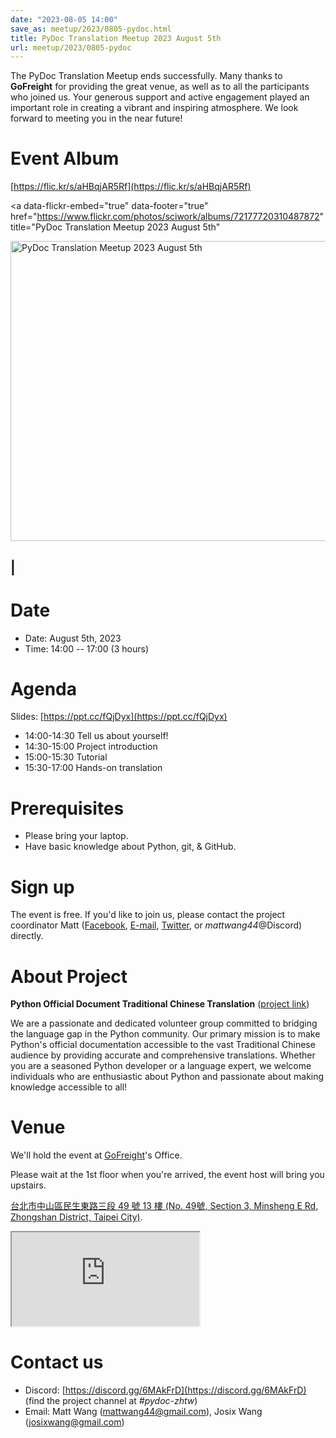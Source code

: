 ```yaml
---
date: "2023-08-05 14:00"
save_as: meetup/2023/0805-pydoc.html
title: PyDoc Translation Meetup 2023 August 5th
url: meetup/2023/0805-pydoc
---
```


The PyDoc Translation Meetup ends successfully. Many thanks to
**GoFreight** for providing the great venue, as well as to all the
participants who joined us. Your generous support and active engagement
played an important role in creating a vibrant and inspiring atmosphere.
We look forward to meeting you in the near future!

# Event Album

[https://flic.kr/s/aHBqjAR5Rf](https://flic.kr/s/aHBqjAR5Rf)

<a
  data-flickr-embed="true"
  data-footer="true"
  href="https://www.flickr.com/photos/sciwork/albums/72177720310487872"
  title="PyDoc Translation Meetup 2023 August 5th"
>
  <img
    src="https://live.staticflickr.com/65535/53117111971_d38f14efd1_z.jpg"
    width="640"
    height="480"
    alt="PyDoc Translation Meetup 2023 August 5th"
  />
</a>
<script
  async
  src="//embedr.flickr.com/assets/client-code.js"
  charset="utf-8"
></script>

## \|

# Date

- Date: August 5th, 2023
- Time: 14:00 \-- 17:00 (3 hours)

# Agenda

Slides: [https://ppt.cc/fQjDyx](https://ppt.cc/fQjDyx)

- 14:00-14:30 Tell us about yourself!
- 14:30-15:00 Project introduction
- 15:00-15:30 Tutorial
- 15:30-17:00 Hands-on translation

# Prerequisites

- Please bring your laptop.
- Have basic knowledge about Python, git, & GitHub.

# Sign up

The event is free. If you\'d like to join us, please contact the project
coordinator Matt
([Facebook](https://www.facebook.com/profile.php?id=100000194291071),
[E-mail](mailto:mattwang44@gmail.com),
[Twitter](https://twitter.com/mattwang44), or
_mattwang44_\@Discord) directly.

# About Project

**Python Official Document Traditional Chinese Translation** ([project
link](https://github.com/python/python-docs-zh-tw))

We are a passionate and dedicated volunteer group committed to bridging
the language gap in the Python community. Our primary mission is to make
Python\'s official documentation accessible to the vast Traditional
Chinese audience by providing accurate and comprehensive translations.
Whether you are a seasoned Python developer or a language expert, we
welcome individuals who are enthusiastic about Python and passionate
about making knowledge accessible to all!

# Venue

We\'ll hold the event at [GoFreight](https://gofreight.com)\'s Office.

Please wait at the 1st floor when you\'re arrived, the event host will
bring you upstairs.

[台北市中山區民生東路三段 49 號 13 樓 (No. 49號, Section 3, Minsheng E
Rd, Zhongshan District, Taipei
City)](https://goo.gl/maps/jtvavku37WujffR97).

<div
  style={{
    overflow: "hidden",
    paddingBottom: "56.25%",
    position: "relative",
    height: 0,
  }}
>
  <iframe
    src="https://www.google.com/maps/embed?pb=!1m18!1m12!1m3!1d3614.293081637916!2d121.5401667!3d25.058053699999995!2m3!1f0!2f0!3f0!3m2!1i1024!2i768!4f13.1!3m3!1m2!1s0x3442abe1799a3629%3A0x64f57e1fbff9d53!2s10491%2C%20Taipei%20City%2C%20Zhongshan%20District%2C%20Section%203%2C%20Minsheng%20E%20Rd%2C%2049%E8%99%9F13%E6%A8%93!5e0!3m2!1sen!2stw!4v1689940740956!5m2!1sen!2stw"
    style={{
      left: 0,
      top: 0,
      height: "100%",
      width: "100%",
      position: "absolute",
      border: 0,
    }}
    allowfullscreen=""
    loading="lazy"
    referrerpolicy="no-referrer-when-downgrade"
  ></iframe>
</div>

# Contact us

- Discord: [https://discord.gg/6MAkFrD](https://discord.gg/6MAkFrD) (find the project channel at
  _#pydoc-zhtw_)
- Email: Matt Wang ([mattwang44@gmail.com](mailto:mattwang44@gmail.com>)), Josix Wang
  ([josixwang@gmail.com](mailto:josixwang@gmail.com>))
